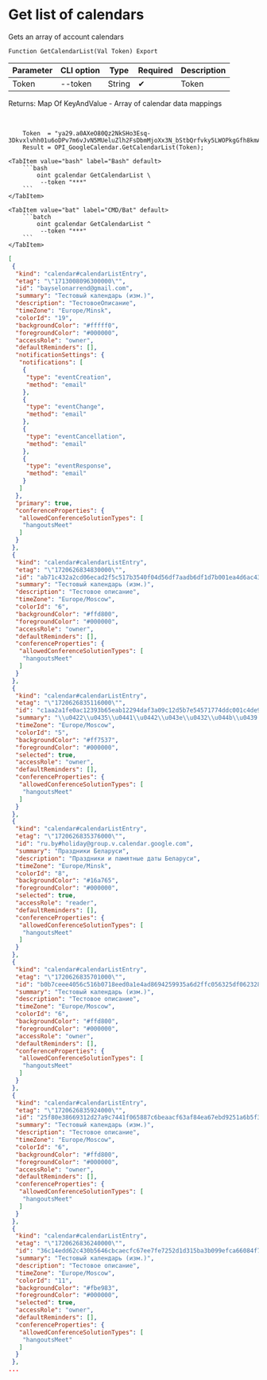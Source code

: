 ﻿---
sidebar_position: 1
---


# Get list of calendars
 Gets an array of account calendars



`Function GetCalendarList(Val Token) Export`

  | Parameter | CLI option | Type | Required | Description |
  |-|-|-|-|-|
  | Token | --token | String | &#x2714; | Token |

  
  Returns:  Map Of KeyAndValue - Array of calendar data mappings

<br/>




```bsl title="1C:Enterprise/OneScript code example"
    Token  = "ya29.a0AXeO80Qz2NkSHo3Esq-3Dkvxlvhh01u6oDPv7m6vJvN5MUeluZlh2FsDbmMjoXx3N_bStbQrfvky5LWOPkgGfh8kmAQnvGb4Tc84o0wzy...";
    Result = OPI_GoogleCalendar.GetCalendarList(Token);
```
 

 <Tabs>
  
    <TabItem value="bash" label="Bash" default>
        ```bash
            oint gcalendar GetCalendarList \
             --token "***"
        ```
    </TabItem>
  
    <TabItem value="bat" label="CMD/Bat" default>
        ```batch
            oint gcalendar GetCalendarList ^
             --token "***"
        ```
    </TabItem>
</Tabs>


```json title="Result"
[
 {
  "kind": "calendar#calendarListEntry",
  "etag": "\"1713008096300000\"",
  "id": "bayselonarrend@gmail.com",
  "summary": "Тестовый календарь (изм.)",
  "description": "ТестовоеОписание",
  "timeZone": "Europe/Minsk",
  "colorId": "19",
  "backgroundColor": "#fffff0",
  "foregroundColor": "#000000",
  "accessRole": "owner",
  "defaultReminders": [],
  "notificationSettings": {
   "notifications": [
    {
     "type": "eventCreation",
     "method": "email"
    },
    {
     "type": "eventChange",
     "method": "email"
    },
    {
     "type": "eventCancellation",
     "method": "email"
    },
    {
     "type": "eventResponse",
     "method": "email"
    }
   ]
  },
  "primary": true,
  "conferenceProperties": {
   "allowedConferenceSolutionTypes": [
    "hangoutsMeet"
   ]
  }
 },
 {
  "kind": "calendar#calendarListEntry",
  "etag": "\"1720626834830000\"",
  "id": "ab71c432a2cd06ecad2f5c517b3540f04d56df7aadb6df1d7b001ea4d6ac4398@group.calendar.google.com",
  "summary": "Тестовый календарь (изм.)",
  "description": "Тестовое описание",
  "timeZone": "Europe/Moscow",
  "colorId": "6",
  "backgroundColor": "#ffd800",
  "foregroundColor": "#000000",
  "accessRole": "owner",
  "defaultReminders": [],
  "conferenceProperties": {
   "allowedConferenceSolutionTypes": [
    "hangoutsMeet"
   ]
  }
 },
 {
  "kind": "calendar#calendarListEntry",
  "etag": "\"1720626835116000\"",
  "id": "c1aa2a1fe0ac12393b65eab12294daf3a09c12d5b7e54571774ddc001c4de938@group.calendar.google.com",
  "summary": "\\u0422\\u0435\\u0441\\u0442\\u043e\\u0432\\u044b\\u0439 \\u043a\\u0430\\u043b\\u0435\\u043d\\u0434\\u0430\\u0440\\u044c",
  "timeZone": "Europe/Moscow",
  "colorId": "5",
  "backgroundColor": "#ff7537",
  "foregroundColor": "#000000",
  "selected": true,
  "accessRole": "owner",
  "defaultReminders": [],
  "conferenceProperties": {
   "allowedConferenceSolutionTypes": [
    "hangoutsMeet"
   ]
  }
 },
 {
  "kind": "calendar#calendarListEntry",
  "etag": "\"1720626835376000\"",
  "id": "ru.by#holiday@group.v.calendar.google.com",
  "summary": "Праздники Беларуси",
  "description": "Праздники и памятные даты Беларуси",
  "timeZone": "Europe/Minsk",
  "colorId": "8",
  "backgroundColor": "#16a765",
  "foregroundColor": "#000000",
  "selected": true,
  "accessRole": "reader",
  "defaultReminders": [],
  "conferenceProperties": {
   "allowedConferenceSolutionTypes": [
    "hangoutsMeet"
   ]
  }
 },
 {
  "kind": "calendar#calendarListEntry",
  "etag": "\"1720626835701000\"",
  "id": "b0b7ceee4056c516b0718eed0a1e4ad8694259935a6d2ffc056325df06232841@group.calendar.google.com",
  "summary": "Тестовый календарь (изм.)",
  "description": "Тестовое описание",
  "timeZone": "Europe/Moscow",
  "colorId": "6",
  "backgroundColor": "#ffd800",
  "foregroundColor": "#000000",
  "accessRole": "owner",
  "defaultReminders": [],
  "conferenceProperties": {
   "allowedConferenceSolutionTypes": [
    "hangoutsMeet"
   ]
  }
 },
 {
  "kind": "calendar#calendarListEntry",
  "etag": "\"1720626835924000\"",
  "id": "25f80e38669312d27a9c7441f065887c6beaacf63af84ea67ebd9251a6b5f32b@group.calendar.google.com",
  "summary": "Тестовый календарь (изм.)",
  "description": "Тестовое описание",
  "timeZone": "Europe/Moscow",
  "colorId": "6",
  "backgroundColor": "#ffd800",
  "foregroundColor": "#000000",
  "accessRole": "owner",
  "defaultReminders": [],
  "conferenceProperties": {
   "allowedConferenceSolutionTypes": [
    "hangoutsMeet"
   ]
  }
 },
 {
  "kind": "calendar#calendarListEntry",
  "etag": "\"1720626836240000\"",
  "id": "36c14edd62c430b5646cbcaecfc67ee7fe7252d1d315ba3b099efca66084f7ff@group.calendar.google.com",
  "summary": "Тестовый календарь (изм.)",
  "description": "Тестовое описание",
  "timeZone": "Europe/Moscow",
  "colorId": "11",
  "backgroundColor": "#fbe983",
  "foregroundColor": "#000000",
  "selected": true,
  "accessRole": "owner",
  "defaultReminders": [],
  "conferenceProperties": {
   "allowedConferenceSolutionTypes": [
    "hangoutsMeet"
   ]
  }
 },
...
```
